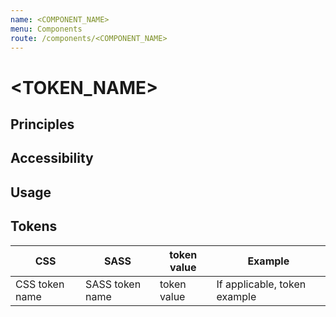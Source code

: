 ```yaml
---
name: <COMPONENT_NAME>
menu: Components
route: /components/<COMPONENT_NAME>
---
```


<!---
Import all the needed components from HDS libraries.
-->

<!---
Import documentation specific components. You can view what is available in /site/src/components/ folder.
-->

# <TOKEN_NAME>

<LargeParagraph>
    <!---
    With a couple of sentences, describe what this set of tokens are used for. 
    -->
</LargeParagraph>

<!---
If you want to add more introductory content, you can do that below LargeParagraph section. Keep this relatively short and simple.
-->

## Principles

<!---
Principles section lists the most important fundamentals about using the set of tokens. List cases where the correct usage of this set of tokens is important. A good starting point is to check other tokens' documentation for examples.

Principles are listed as separate bullet points. You may bold part of the sentences to highlight the most important principles.
- <ADD PRINCIPLE HERE>
- <ADD PRINCIPLE HERE>
-->

## Accessibility
<!---
Accessibility section lists the most important principles related to accessibility. A good rule of thumb is that every principle in this section should have a point of reference in WCAG 2.1 documentation and provide a link to that reference. If you do not have experience about accessibility, you can contact the HDS team and we will guide you forward.

If there are no accessibility principles related to this set of tokens, this section can be omitted.

Accessibility principles are listed as separate bullet points. You may bold part of the sentences to highlight the most important principles.
- <ADD ACCESSIBILITY PRINCIPLE HERE>
- <ADD ACCESSIBILITY PRINCIPLE HERE>
-->

## Usage

<!---
In this section, aim to list all subsets of this token set. Provide a short definition for each subset. What are the tokens for? When this set should be used over others? 

The recommended way to list all the subsets is to use bullet points. See other design token pages for reference.
- <ADD A DESCRIPTION OF A TOKEN SUBSET HERE>
- <ADD A DESCRIPTION OF A TOKEN SUBSET HERE>

This section can also include other rules or tips on using this set of tokens. These rules often include 
-->

## Tokens

<!---
In this section, list all tokens of the set in a table format.
-->

CSS                   | SASS                  | token value   | Example                            |
--------------------- | --------------------- | ---------     | -----------------------------------|
CSS token name        | SASS token name       | token value   | If applicable, token example       |

